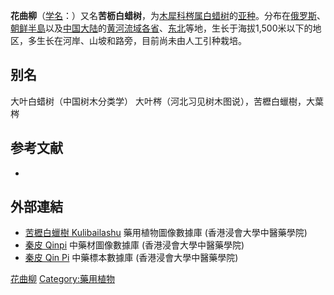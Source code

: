 {{Infraspeciesbox
| genus = Fraxinus
| species = chinensis
| species link = 白蜡树
| subspecies = rhynchophylla
| authority =  (Hance) A.E. Murray
|synonyms = 苦枥白蜡树 ''Fraxinus rhynchophylla'' Hance
}}

'''花曲柳'''（[[学名|学名]]：{{lang|la|''Fraxinus chinensis'' subsp. ''rhynchophylla''}}）又名'''苦枥白蜡树'''，为[[木犀科|木犀科]][[梣属|梣属]][[白蜡树|白蜡树]]的[[亚种|亚种]]。分布在[[俄罗斯|俄罗斯]]、[[朝鲜半島|朝鲜半島]]以及[[中国大陆|中国大陆]]的[[黄河流域各省|黄河流域各省]]、[[中国东北地区|东北]]等地，生长于海拔1,500米以下的地区，多生长在河岸、山坡和路旁，目前尚未由人工引种栽培。

== 别名 ==
大叶白蜡树（中国树木分类学） 大叶梣（河北习见树木图说），苦櫪白蠟樹，大葉梣

== 参考文献 ==
<div class="references-small">
* {{cite web| url =http://www.bioinfo.cn/db05/KmzwSpecies.php?action=view&id=30346| title =花曲柳| work =《中国高等植物数据库全库》| publisher =中国科学院微生物研究所| author =昆明植物研究所| accessdate =2009-02-26| deadurl =yes| archiveurl =https://web.archive.org/web/20160305033820/http://www.bioinfo.cn/db05/KmzwSpecies.php?action=view&id=30346| archivedate =2016-03-05}}
</div>

==外部連結==
* [http://libproject.hkbu.edu.hk/was40/detail?lang=ch&channelid=1288&searchword=herb_id=D00406 苦櫪白蠟樹 Kulibailashu] 藥用植物圖像數據庫 (香港浸會大學中醫藥學院) {{zh}}{{en}}
* [http://libproject.hkbu.edu.hk/was40/detail?channelid=47953&searchword=pid=B00350 秦皮 Qinpi] {{Wayback|url=http://libproject.hkbu.edu.hk/was40/detail?channelid=47953&searchword=pid=B00350 |date=20160304122151 }} 中藥材圖像數據庫 (香港浸會大學中醫藥學院)
* [http://libproject.hkbu.edu.hk/was40/detail?channelid=44273&searchword=herb_id=D00029 秦皮 Qin Pi] {{Wayback|url=http://libproject.hkbu.edu.hk/was40/detail?channelid=44273&searchword=herb_id=D00029 |date=20141021115243 }} 中藥標本數據庫 (香港浸會大學中醫藥學院) {{zh-hant}}{{en}}
{{Taxonbar}}

[[Category:梣属|花曲柳]]
[[Category:藥用植物|Category:藥用植物]]
{{植物小作品}}
